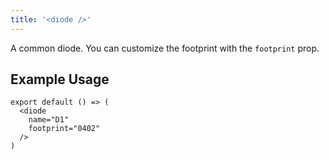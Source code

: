 ```yaml
---
title: '<diode />'
---
```


A common diode. You can customize the footprint with the `footprint` prop.


## Example Usage

```tsx
export default () => (
  <diode
    name="D1"
    footprint="0402"
  />
)
```
